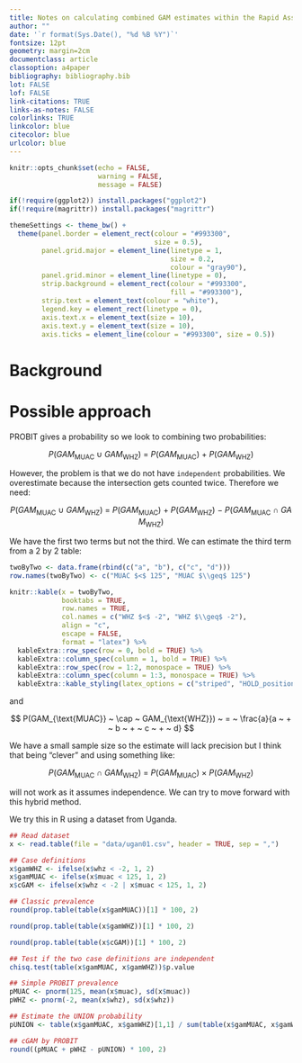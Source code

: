 ```yaml
---
title: Notes on calculating combined GAM estimates within the Rapid Assessment Method (RAM)
author: ""
date: '`r format(Sys.Date(), "%d %B %Y")`'
fontsize: 12pt
geometry: margin=2cm
documentclass: article
classoption: a4paper
bibliography: bibliography.bib
lot: FALSE
lof: FALSE
link-citations: TRUE
links-as-notes: FALSE
colorlinks: TRUE
linkcolor: blue
citecolor: blue
urlcolor: blue
---
```


```r
knitr::opts_chunk$set(echo = FALSE,
                      warning = FALSE,
                      message = FALSE)

if(!require(ggplot2)) install.packages("ggplot2")
if(!require(magrittr)) install.packages("magrittr")

themeSettings <- theme_bw() + 
  theme(panel.border = element_rect(colour = "#993300",
                                    size = 0.5),
        panel.grid.major = element_line(linetype = 1, 
                                        size = 0.2, 
                                        colour = "gray90"),
        panel.grid.minor = element_line(linetype = 0),
        strip.background = element_rect(colour = "#993300",
                                        fill = "#993300"),
        strip.text = element_text(colour = "white"),
        legend.key = element_rect(linetype = 0),
        axis.text.x = element_text(size = 10),
        axis.text.y = element_text(size = 10),
        axis.ticks = element_line(colour = "#993300", size = 0.5))

```

\newpage

# Background

# Possible approach

PROBIT gives a probability so we look to combining two probabilities:

$$ P(GAM_{\text{MUAC}} ~ \cup ~ GAM_{\text{WHZ}}) ~ = ~ P(GAM_{\text{MUAC}}) ~ + ~ P(GAM_{\text{WHZ}}) $$

However, the problem is that we do not have `independent` probabilities. We overestimate because the intersection gets counted twice. Therefore we need:

$$ P(GAM_{\text{MUAC}} ~ \cup ~ GAM_{\text{WHZ}}) ~ = ~ P(GAM_{\text{MUAC}}) ~ + ~ P(GAM_{\text{WHZ}}) ~ - ~ P(GAM_{\text{MUAC}} ~ \cap ~ GAM_{\text{WHZ}}) $$

We have the first two terms but not the third. We can estimate the third term from a 2 by 2 table:

```r
twoByTwo <- data.frame(rbind(c("a", "b"), c("c", "d")))
row.names(twoByTwo) <- c("MUAC $<$ 125", "MUAC $\\geq$ 125")

knitr::kable(x = twoByTwo,
             booktabs = TRUE,
             row.names = TRUE,
             col.names = c("WHZ $<$ -2", "WHZ $\\geq$ -2"),
             align = "c",
             escape = FALSE,
             format = "latex") %>%
  kableExtra::row_spec(row = 0, bold = TRUE) %>%   
  kableExtra::column_spec(column = 1, bold = TRUE) %>%
  kableExtra::row_spec(row = 1:2, monospace = TRUE) %>%
  kableExtra::column_spec(column = 1:3, monospace = TRUE) %>%
  kableExtra::kable_styling(latex_options = c("striped", "HOLD_position"), font_size = 14)
```

and

$$ P(GAM_{\text{MUAC}} ~ \cap ~ GAM_{\text{WHZ}}) ~ = ~ \frac{a}{a ~ + ~ b ~ + ~ c ~ + ~ d} $$

We have a small sample size so the estimate will lack precision but I think that being "clever" and using something like:

$$ P(GAM_{\text{MUAC}} ~ \cap ~ GAM_{\text{WHZ}}) ~ = ~ P(GAM_{\text{MUAC}}) ~ \times ~ P(GAM_{\text{WHZ}}) $$

will not work as it assumes independence. We can try to move forward with this hybrid method.

\newpage

We try this in R using a dataset from Uganda.

```r
## Read dataset
x <- read.table(file = "data/ugan01.csv", header = TRUE, sep = ",")

## Case definitions
x$gamWHZ <- ifelse(x$whz < -2, 1, 2)
x$gamMUAC <- ifelse(x$muac < 125, 1, 2)
x$cGAM <- ifelse(x$whz < -2 | x$muac < 125, 1, 2)

## Classic prevalence
round(prop.table(table(x$gamMUAC))[1] * 100, 2)

round(prop.table(table(x$gamWHZ))[1] * 100, 2)

round(prop.table(table(x$cGAM))[1] * 100, 2)

## Test if the two case definitions are independent
chisq.test(table(x$gamMUAC, x$gamWHZ))$p.value

## Simple PROBIT prevalence
pMUAC <- pnorm(125, mean(x$muac), sd(x$muac))
pWHZ <- pnorm(-2, mean(x$whz), sd(x$whz))

## Estimate the UNION probability
pUNION <- table(x$gamMUAC, x$gamWHZ)[1,1] / sum(table(x$gamMUAC, x$gamWHZ))

## cGAM by PROBIT
round((pMUAC + pWHZ - pUNION) * 100, 2)
```